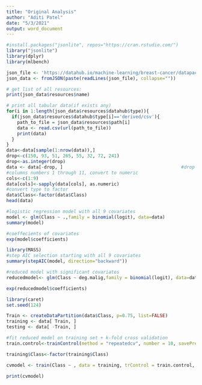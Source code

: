 ```yaml
---
title: "Original Analysis"
author: "Aditi Patel"
date: "5/3/2021"
output: word_document
---
```


```r
#install.packages("jsonlite", repos="https://cran.rstudio.com/")
library("jsonlite")
library(dplyr)
library(mlbench)

json_file <- 'https://datahub.io/machine-learning/breast-cancer/datapackage.json'
json_data <- fromJSON(paste(readLines(json_file), collapse=""))

# get list of all resources:
print(json_data$resources$name)

# print all tabular data(if exists any)
for(i in 1:length(json_data$resources$datahub$type)){
  if(json_data$resources$datahub$type[i]=='derived/csv'){
    path_to_file = json_data$resources$path[i]
    data <- read.csv(url(path_to_file))
    print(data)
  }
}
data<-data[sample(1:nrow(data)),]
drop<-c(150, 93, 51, 265, 55, 32, 72, 241)
drop<-as.integer(drop)
data <- data[-drop, ]                                            #drop NA rows 
#columns numbers 1 through 11, convert to numeric 
cols<-c(1:9) 
data[cols]<-sapply(data[cols], as.numeric) 
#convert type to factor  
data$Class<-factor(data$Class) 
head(data)
```
```r
#logistic regression model with all 9 covariates 
model <- glm(Class ~ .,family = binomial(logit), data=data)
summary(model)

#coeffecients of covariates 
exp(model$coefficients)
```


```r
library(MASS)
#step AIC selection starting with all 9 covariates 
summary(stepAIC(model, direction="backward"))
```

```r
#reduced model with significant covariates
reducedmodel<- glm(Class ~ deg.malig,family = binomial(logit), data=data)

exp(reducedmodel$coefficients)
```

```r
library(caret)
set.seed(124)

Train <- createDataPartition(data$Class, p=0.75, list=FALSE)
training <- data[ Train, ]
testing <- data[ -Train, ]

#fit reduced model on training set + k-fold cross validation 
train.control<-trainControl(method = "repeatedcv", number = 10, savePredictions = TRUE, repeats = 5)

training$Class<-factor(training$Class) 

cvmodel <- train(Class ~ , data = training, trControl = train.control, method = "glm", family = "binomial")

print(cvmodel)

```


